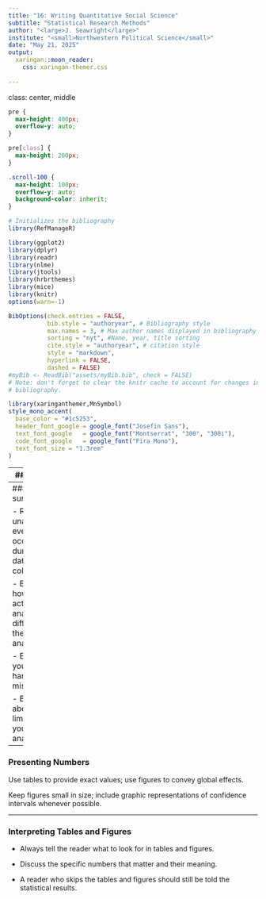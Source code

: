 ```yaml
---
title: "16: Writing Quantitative Social Science"
subtitle: "Statistical Research Methods"
author: "<large>J. Seawright</large>"
institute: "<small>Northwestern Political Science</small>" 
date: "May 21, 2025"
output: 
  xaringan::moon_reader:
    css: xaringan-themer.css
  
---
```

class: center, middle

```css
pre {
  max-height: 400px;
  overflow-y: auto;
}

pre[class] {
  max-height: 200px;
}
```

```css
.scroll-100 {
  max-height: 100px;
  overflow-y: auto;
  background-color: inherit;
}
```

```r
# Initializes the bibliography
library(RefManageR)

library(ggplot2)
library(dplyr)
library(readr)
library(nlme)
library(jtools)
library(hrbrthemes)
library(mice)
library(knitr)
options(warn=-1)

BibOptions(check.entries = FALSE,
           bib.style = "authoryear", # Bibliography style
           max.names = 3, # Max author names displayed in bibliography
           sorting = "nyt", #Name, year, title sorting
           cite.style = "authoryear", # citation style
           style = "markdown",
           hyperlink = FALSE,
           dashed = FALSE)
#myBib <- ReadBib("assets/myBib.bib", check = FALSE)
# Note: don't forget to clear the knitr cache to account for changes in the
# bibliography.
```
```r
library(xaringanthemer,MnSymbol)
style_mono_accent(
  base_color = "#1c5253",
  header_font_google = google_font("Josefin Sans"),
  text_font_google   = google_font("Montserrat", "300", "300i"),
  code_font_google   = google_font("Fira Mono"),
  text_font_size = "1.3rem"
)
```


---
### Outline

-   Introduce the research question and briefly explain why it is important.

-   Explain why existing research is incomplete.

-   Describe your data and tell where you found it.

-   Describe your statistical analysis and explain the assumptions you're making.

-   Present your results.

-   Explain what we have learned, and point toward next steps to learn more.

---
### Make sure to...

-   Report unanticipated events that occurred during your data collection. 

-   Explain how the actual analysis differs from the planned analysis. 

-   Explain your handling of missing data. 

-   Be clear about any limitations to your analysis.

---
### Presenting Numbers

Use tables to provide exact values; use figures to convey global effects. 

Keep figures small in size; include graphic representations of confidence intervals whenever possible.

---
### Interpreting Tables and Figures

-   Always tell the reader what to look for in tables and figures. 

-   Discuss the specific numbers that matter and their meaning. 

-   A reader who skips the tables and figures should still be told the statistical results.
